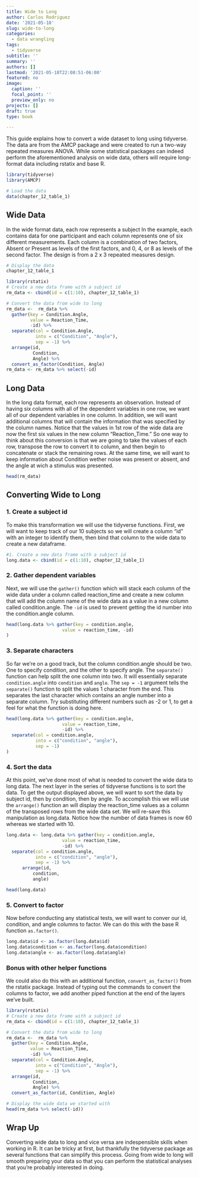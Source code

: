 ```yaml
---
title: Wide to Long
author: Carlos Rodriguez
date: '2021-05-18'
slug: wide-to-long
categories:
  - data wrangling
tags:
  - tidyverse
subtitle: ''
summary: ''
authors: []
lastmod: '2021-05-18T22:08:51-06:00'
featured: no
image:
  caption: ''
  focal_point: ''
  preview_only: no
projects: []
draft: true
type: book

---
```


This guide explains how to convert a wide dataset to long using tidyverse. The data are from the AMCP package and were created to run a two-way repeated measures ANOVA. While some statistical packages can indeed perform the aforementioned analysis on wide data, others will require long-format data including rstatix and base R.
```r
library(tidyverse)
library(AMCP)

# Load the data
data(chapter_12_table_1)
```

## Wide Data
In the wide format data, each row represents a subject In the example, each contains data for one participant and each column represents one of six different measurements. Each column is a combination of two factors, Absent or Present as levels of the first factors, and 0, 4, or 8 as levels of the second factor. The design is from a 2 x 3 repeated measures design.

```r
# Display the data
chapter_12_table_1
```


```r
library(rstatix)
# Create a new data frame with a subject id
rm_data <- cbind(id = c(1:10), chapter_12_table_1)

# Convert the data from wide to long
rm_data <-  rm_data %>% 
  gather(key = Condition.Angle, 
         value = Reaction_Time, 
         -id) %>%
  separate(col = Condition.Angle, 
           into = c("Condition", "Angle"), 
           sep = -1) %>%
  arrange(id, 
          Condition, 
          Angle) %>%
  convert_as_factor(Condition, Angle)
rm_data <- rm_data %>% select(-id)
```

## Long Data
In the long data format, each row represents an observation. Instead of having six columns with all of the dependent variables in one row, we want all of our dependent variables in one column. In addition, we will want additional columns that will contain the information that was specified by the column names. Notice that the values in 1st row of the wide data are now the first six values in the new column "Reaction_Time." So one way to think about this conversion is that we are going to take the values of each row, transpose the row to convert it to column, and then begin to concatenate or stack the remaining rows. At the same time, we will want to keep information about Condition wether noise was present or absent, and the angle at wich a stimulus was presented.
```r
head(rm_data)
```

## Converting Wide to Long
### 1. Create a subject id
To make this transformation we will use the tidyverse functions. First, we will want to keep track of our 10 subjects so we will create a column "id" with an integer to identify them, then bind that column to the wide data to create a new dataframe.
```r
#1. Create a new data frame with a subject id
long.data <- cbind(id = c(1:10), chapter_12_table_1)
```

### 2. Gather dependent variables
Next, we will use the `gather()` function which will stack each column of the wide data under a column called reaction_time and create a new column that will add the column name of the wide data as a value in a new column called condition.angle. The `-id` is used to prevent getting the id number into the condition.angle column.
```r
head(long.data %>% gather(key = condition.angle,
                     value = reaction_time, -id)
)
```

### 3. Separate characters
So far we're on a good track, but the column condition.angle should be two. One to specify condition, and the other to specify angle. The `separate()` function can help split the one column into two. It will essentially separate `condition.angle` into `condition` and `angle`. The `sep = -1` argument tells the `separate()` function to split the values 1 character from the end. This separates the last character which contains an angle number into a separate column. Try substituting different numbers such as -2 or 1, to get a feel for what the function is doing here.
```r
head(long.data %>% gather(key = condition.angle,
                     value = reaction_time, 
                     -id) %>%
  separate(col = condition.angle, 
           into = c("condition", "angle"), 
           sep = -1)
)
```
### 4. Sort the data
At this point, we've done most of what is needed to convert the wide data to long data. The next layer in the series of tidyverse functions is to sort the data. To get the output displayed above, we will want to sort the data by subject id, then by condition, then by angle. To accomplish this we will use the `arrange()` function an will display the reaction_time values as a column of the transposed rows from the wide data set. We will re-save this manipulation as long.data. Notice how the number of data frames is now 60 whereas we started with 10.
```r
long.data <- long.data %>% gather(key = condition.angle,
                     value = reaction_time, 
                     -id) %>%
  separate(col = condition.angle, 
           into = c("condition", "angle"), 
           sep = -1) %>%
      arrange(id, 
          condition, 
          angle)

head(long.data)
```

### 5. Convert to factor
Now before conducting any statistical tests, we will want to conver our id, condition, and angle columns to factor. We can do this with the base R function `as.factor()`. 
```r
long.data$id <- as.factor(long.data$id)
long.data$condition <- as.factor(long.data$condition)
long.data$angle <- as.factor(long.data$angle)
```

### Bonus with other helper functions
We could also do this with an additional function, `convert_as_factor()` from the rstatix package. Instead of typing out the commands to convert the columns to factor, we add another piped function at the end of the layers we've built.
```r
library(rstatix)
# Create a new data frame with a subject id
rm_data <- cbind(id = c(1:10), chapter_12_table_1)

# Convert the data from wide to long
rm_data <-  rm_data %>% 
  gather(key = Condition.Angle, 
         value = Reaction_Time, 
         -id) %>%
  separate(col = Condition.Angle, 
           into = c("Condition", "Angle"), 
           sep = -1) %>%
  arrange(id, 
          Condition, 
          Angle) %>%
  convert_as_factor(id, Condition, Angle)

# Display the wide data we started with
head(rm_data %>% select(-id))
```

## Wrap Up
Converting wide data to long and vice versa are indespensible skills when working in R. It can be tricky at first, but thankfully the tidyverse package as several functions that can simplify this process. Going from wide to long will smooth preparing your data so that you can perform the statistical analyses that you're probably interested in doing.